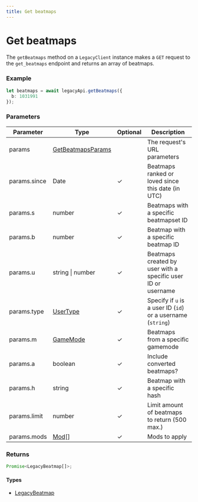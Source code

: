 ```yaml
---
title: Get beatmaps
---
```


# Get beatmaps

The `getBeatmaps` method on a `LegacyClient` instance makes a `GET` request to the `get_beatmaps` endpoint and returns an array of beatmaps.

### Example

```ts
let beatmaps = await legacyApi.getBeatmaps({
  b: 1031991
});
```

### Parameters

| Parameter    | Type                                                 | Optional | Description                                                  |
| ------------ | ---------------------------------------------------- | -------- | ------------------------------------------------------------ |
| params       | [GetBeatmapsParams](/references/get-beatmaps-params) |          | The request's URL parameters                                 |
| params.since | Date                                                 | ✓        | Beatmaps ranked or loved since this date (in UTC)            |
| params.s     | number                                               | ✓        | Beatmaps with a specific beatmapset ID                       |
| params.b     | number                                               | ✓        | Beatmap with a specific beatmap ID                           |
| params.u     | string \| number                                     | ✓        | Beatmaps created by user with a specific user ID or username |
| params.type  | [UserType](/references/user-type)                    | ✓        | Specify if `u` is a user ID (`id`) or a username (`string`)  |
| params.m     | [GameMode](/references/game-mode)                    | ✓        | Beatmaps from a specific gamemode                            |
| params.a     | boolean                                              | ✓        | Include converted beatmaps?                                  |
| params.h     | string                                               | ✓        | Beatmap with a specific hash                                 |
| params.limit | number                                               | ✓        | Limit amount of beatmaps to return (500 max.)                |
| params.mods  | [Mod](/references/mod)[]                             | ✓        | Mods to apply                                                |

### Returns

```ts
Promise<LegacyBeatmap[]>;
```

#### Types

- [LegacyBeatmap](/references/legacy-beatmap)
